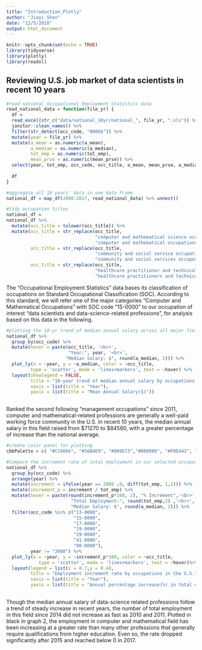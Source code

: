 ```yaml
---
title: "Introduction_Plotly"
author: "Jiayi Shen"
date: "12/5/2018"
output: html_document
---
```


```r
knitr::opts_chunk$set(echo = TRUE)
library(tidyverse)
library(plotly)
library(readxl)
```

## Reviewing U.S. job market of data scientists in recent 10 years

```r
#read national Occupational Employment Statistics data
read_national_data = function(file_yr) {
  df = 
  read_excel(str_c("data/national_10yr/national_", file_yr, ".xls")) %>% 
  janitor::clean_names() %>% 
  filter(str_detect(occ_code, "0000$")) %>%
  mutate(year = file_yr) %>% 
  mutate(a_mean = as.numeric(a_mean), 
         a_median = as.numeric(a_median),
         tot_emp = as.numeric(tot_emp),
         mean_prse = as.numeric(mean_prse)) %>% 
  select(year, tot_emp, occ_code, occ_title, a_mean, mean_prse, a_median) 
  
  df
}

#aggregate all 10 years' data in one data frame
national_df = map_df(2008:2017, read_national_data) %>% unnest()

#tidy occupation titles
national_df = 
national_df %>% 
  mutate(occ_title = tolower(occ_title)) %>% 
  mutate(occ_title = str_replace(occ_title, 
                                 "computer and mathematical science occupations", 
                                 "computer and mathematical occupations"),
         occ_title = str_replace(occ_title, 
                                 "community and social service occupations", 
                                 "community and social services occupations"),
         occ_title = str_replace(occ_title, 
                                 "healthcare practitioner and technical occupations", 
                                 "healthcare practitioners and technical occupations")) 

```

The “Occupational Employment Statistics” data bases its classification of occupations on Standard Occupational Classification (SOC). According to this standard, we will refer one of the major categories “Computer and Mathematical Occupations" with SOC code “15-0000” to our occupation of interest “data scientists and data-science-related  professions”, for analysis based on this data in the following.   

```r
#plotting the 10-yr trend of median annual salary across all major fields.
national_df %>%
  group_by(occ_code) %>% 
  mutate(hover = paste(occ_title, '<br>',
                       "Year:", year, '<br>',
                      "Median Salary: $", round(a_median, 2))) %>% 
  plot_ly(x = ~year, y = ~a_median, color = ~occ_title,
         type = 'scatter', mode = 'lines+markers', text = ~hover) %>% 
  layout(showlegend = FALSE,
         title = "10-year trend of median annual salary by occupations in the U.S.",
         xaxis = list(title = "Year"),
         yaxis = list(title = "Mean Annual Salary($)"))
 
```

Ranked the second following “management occupations” since 2011, computer and mathematical-related professions are generally a well-paid working force community in the U.S. In recent 10 years, the median annual salary in this field raised from \$71270 to \$84560, with a greater percentage of increase than the national average.   

```r
#create color panel for plotting
cbbPalette = c( "#CC6666", "#56B4E9", "#009E73","#000000", "#F0E442", "#0072B2", "#E69F00")

#Compare the increment rate of total employment in our selected occupational fields
national_df %>% 
  group_by(occ_code) %>% 
  arrange(year) %>% 
  mutate(increment = ifelse(year == 2008 ,0, diff(tot_emp, 1,1))) %>% 
  mutate(increment_p = increment / tot_emp) %>%
  mutate(hover = paste(round(increment_p*100, 2), "% Increment",'<br>',
                        "Total Employment:", round(tot_emp,2) ,'<br>',
                        "Median Salary: $", round(a_median, 2))) %>% 
  filter(occ_code %in% c("13-0000",
                         "15-0000",
                         "17-0000",
                         "19-0000",
                         "29-0000",
                         "41-0000",
                         "00-0000"),
         year != "2008") %>%
  plot_ly(x = ~year, y = ~increment_p*100, color = ~occ_title, 
            type = 'scatter', mode = 'lines+markers', text = ~hover)%>% 
  layout(legend = list(x = 0.7,y = 0.4),
         title = "Employment increment rate by occupations in the U.S.",
         xaxis = list(title = "Year"),
         yaxis = list(title = "Annual percentage increase(%) in total empolyment"))
  


```


Though the median annual salary of data-science related professions follow a trend of steady increase in recent years, the number of total employment in this field since 2014 did not increase as fast as 2010 and 2011. Plotted in black in graph 2, the employment in computer and mathematical field has been increasing at a greater rate than many other professions that generally require qualifications from higher education. Even so, the rate dropped significantly after 2015 and reached below 0 in 2017.  